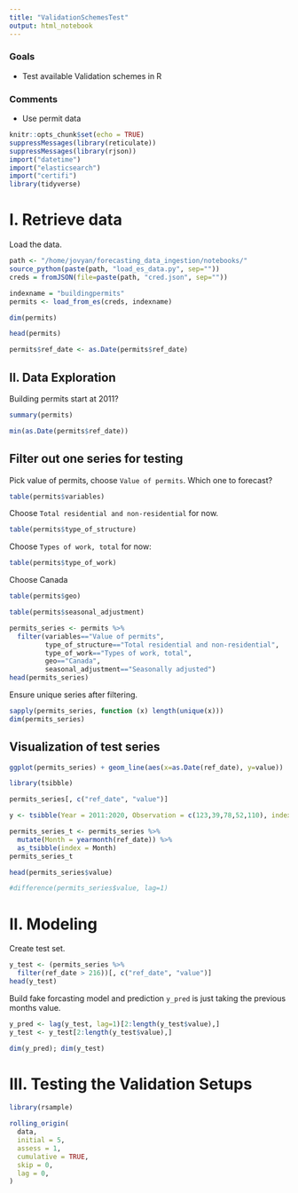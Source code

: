 ```yaml
---
title: "ValidationSchemesTest"
output: html_notebook
---
```


### Goals

* Test available Validation schemes in R 

### Comments

* Use permit data

```r
knitr::opts_chunk$set(echo = TRUE)
suppressMessages(library(reticulate))
suppressMessages(library(rjson))
import("datetime")
import("elasticsearch")
import("certifi")
library(tidyverse)
```

# I. Retrieve data

Load the data.
```r
path <- "/home/jovyan/forecasting_data_ingestion/notebooks/"
source_python(paste(path, "load_es_data.py", sep=""))
creds = fromJSON(file=paste(path, "cred.json", sep=""))

indexname = "buildingpermits"
permits <- load_from_es(creds, indexname)
```

```r
dim(permits)
```

```r
head(permits)
```


```r
permits$ref_date <- as.Date(permits$ref_date)
```


## II. Data Exploration 

Building permits start at 2011?
```r
summary(permits)
```

```r
min(as.Date(permits$ref_date))
```


## Filter out one series for testing

Pick value of permits, choose `Value of permits `. Which one to forecast?
```r
table(permits$variables)
```

Choose `Total residential and non-residential` for now.
```r
table(permits$type_of_structure)
```

Choose `Types of work, total ` for now:
```r
table(permits$type_of_work)
```

Choose Canada
```r
table(permits$geo)
```

```r
table(permits$seasonal_adjustment)
```

```r
permits_series <- permits %>%
  filter(variables=="Value of permits", 
         type_of_structure=="Total residential and non-residential",
         type_of_work=="Types of work, total",
         geo=="Canada",
         seasonal_adjustment=="Seasonally adjusted")
head(permits_series)
```

Ensure unique series after filtering.
```r
sapply(permits_series, function (x) length(unique(x)))
dim(permits_series)
```

## Visualization of test series

```r
ggplot(permits_series) + geom_line(aes(x=as.Date(ref_date), y=value))
```

```r
library(tsibble)
```

```r
permits_series[, c("ref_date", "value")]
```


```r
y <- tsibble(Year = 2011:2020, Observation = c(123,39,78,52,110), index = Year)
```

```r
permits_series_t <- permits_series %>%
  mutate(Month = yearmonth(ref_date)) %>%
  as_tsibble(index = Month)
permits_series_t
```

```r
head(permits_series$value)
```

```r
#difference(permits_series$value, lag=1)
```

# II. Modeling

Create test set.
```r
y_test <- (permits_series %>%
  filter(ref_date > 216))[, c("ref_date", "value")]
head(y_test)
```

Build fake forcasting model and prediction `y_pred` is 
just taking the previous months value.
```r
y_pred <- lag(y_test, lag=1)[2:length(y_test$value),]
y_test <- y_test[2:length(y_test$value),] 
```

```r
dim(y_pred); dim(y_test)
```

# III. Testing the Validation Setups

```r
library(rsample)
```



```r
rolling_origin(
  data,
  initial = 5,
  assess = 1,
  cumulative = TRUE,
  skip = 0,
  lag = 0,
)
```





